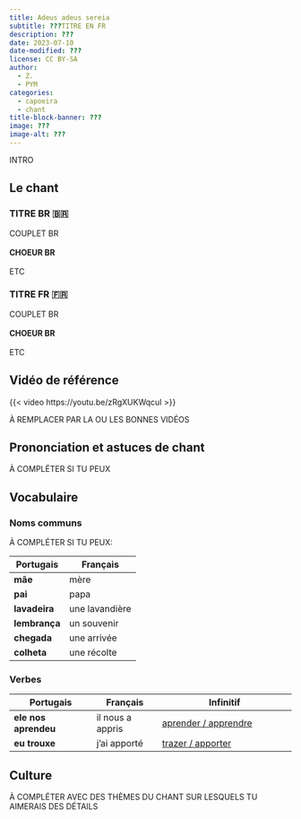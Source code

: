 ```yaml
---
title: Adeus adeus sereia
subtitle: ???TITRE EN FR
description: ???
date: 2023-07-10
date-modified: ???
license: CC BY-SA
author: 
  - Z.
  - PYM
categories: 
  - capoeira
  - chant
title-block-banner: ???
image: ???
image-alt: ???
---
```


INTRO

## Le chant

::: {layout-ncol=2}

### TITRE BR 🇧🇷

| COUPLET BR
|
| **CHOEUR BR**
|
| ETC

### TITRE FR 🇫🇷

| COUPLET BR
|
| **CHOEUR BR**
|
| ETC

:::

## Vidéo de référence

{{< video https://youtu.be/zRgXUKWqcuI >}}

À REMPLACER PAR LA OU LES BONNES VIDÉOS

## Prononciation et astuces de chant

À COMPLÉTER SI TU PEUX

## Vocabulaire

### Noms communs

À COMPLÉTER SI TU PEUX:

| Portugais     | Français       |
| ------------- | -------------- |
| **mãe**       | mère           |
| **pai**       | papa           |
| **lavadeira** | une lavandière |
| **lembrança** | un souvenir    |
| **chegada**   | une arrivée    |
| **colheta**   | une récolte    |

### Verbes

| Portugais            | Français         | Infinitif                        |
| -------------------- | ---------------- | -------------------------------- |
| **ele nos aprendeu** | il nous a appris | [aprender / apprendre][aprender] |
| **eu trouxe**        | j'ai apporté     | [trazer / apporter][trazer]      |

[aprender]: https://la-conjugaison.nouvelobs.com/portugais/verbe/aprender.php
[trazer]: https://la-conjugaison.nouvelobs.com/portugais/verbe/trazer.php

## Culture

À COMPLÉTER AVEC DES THÈMES DU CHANT SUR LESQUELS TU AIMERAIS DES DÉTAILS
